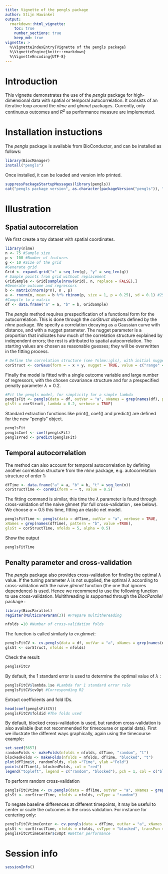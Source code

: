 ```yaml
---
title: Vignette of the pengls package
author: Stijn Hawinkel
output: 
  rmarkdown::html_vignette:
    toc: true
    number_sections: true
    keep_md: true
vignette: >
  %\VignetteIndexEntry{Vignette of the pengls package}
  %\VignetteEngine{knitr::rmarkdown}
  %\VignetteEncoding{UTF-8}
---
```


# Introduction

This vignette demonstrates the use of the _pengls_ package for high-dimensional data with spatial or temporal autocorrelation. It consists of an iterative loop around the _nlme_ \parencite{Pinheiro2021} and _glmnet_ \parencite{Friedman2010} packages. Currently, only continuous outcomes and $R^2$ as performance measure are implemented.

\setcounter{tocdepth}{5}
\tableofcontents

# Installation instuctions

The _pengls_ package is available from BioConductor, and can be installed as follows:

```r
library(BiocManager)
install("pengls")
```

Once installed, it can be loaded and version info printed.

```r
suppressPackageStartupMessages(library(pengls))
cat("pengls package version", as.character(packageVersion("pengls")), "\n")
```

# Illustration

## Spatial autocorrelation

We first create a toy dataset with spatial coordinates.

```r
library(nlme)
n <- 75 #Sample size
p <- 100 #Number of features
g <- 10 #Size of the grid
#Generate grid
Grid <- expand.grid("x" = seq_len(g), "y" = seq_len(g))
# Sample points from grid without replacement
GridSample <- Grid[sample(nrow(Grid), n, replace = FALSE),]
#Generate outcome and regressors
b <- matrix(rnorm(p*n), n , p)
a <- rnorm(n, mean = b %*% rbinom(p, size = 1, p = 0.25), sd = 0.1) #25% signal
#Compile to a matrix
df <- data.frame("a" = a, "b" = b, GridSample)
```

The _pengls_ method requires prespecification of a functional form for the autocorrelation. This is done through the _corStruct_ objects defined by the _nlme_ package. We specify a correlation decaying as a Gaussian curve with distance, and with a nugget parameter. The nugget parameter is a proportion that indicates how much of the correlation structure explained by independent errors; the rest is attributed to spatial autocorrelation. The starting values are chosen as reasonable guesses; they will be overwritten in the fitting process.

```r
# Define the correlation structure (see ?nlme::gls), with initial nugget 0.5 and range 5
corStruct <- corGaus(form = ~ x + y, nugget = TRUE, value = c("range" = 5, "nugget" = 0.5))
```

Finally the model is fitted with a single outcome variable and large number of regressors, with the chosen covariance structure and for a prespecified penalty parameter $\lambda=0.2$.

```r
#Fit the pengls model, for simplicity for a simple lambda
penglsFit <- pengls(data = df, outVar = "a", xNames = grep(names(df), pattern = "b", value =TRUE),
glsSt = corStruct, lambda = 0.2, verbose = TRUE)
```

Standard extraction functions like print(), coef() and predict() are defined for the new "pengls" object.

```r
penglsFit
penglsCoef <- coef(penglsFit)
penglsPred <- predict(penglsFit)
```

## Temporal autocorrelation

The method can also account for temporal autocorrelation by defining another correlation structure from the _nlme_ package, e.g. autocorrelation structure of order 1:

```r
dfTime <- data.frame("a" = a, "b" = b, "t" = seq_len(n))
corStructTime <- corAR1(form = ~ t, value = 0.5)
```

The fitting command is similar, this time the $\lambda$ parameter is found through cross-validation of the naive glmnet (for full cross-validation , see below). We choose $\alpha=0.5$ this time, fitting an elastic net model.

```r
penglsFitTime <- pengls(data = dfTime, outVar = "a", verbose = TRUE,
xNames = grep(names(dfTime), pattern = "b", value =TRUE),
glsSt = corStructTime, nfolds = 5, alpha = 0.5)
```

Show the output

```r
penglsFitTime
```

## Penalty parameter and cross-validation

The _pengls_ package also provides cross-validation for finding the optimal $\lambda$ value. If the tuning parameter $\lambda$ is not supplied, the optimal $\lambda$ according to cross-validation with the naive _glmnet_ function (the one that ignores dependence) is used. Hence we recommend to use the following function to use cross-validation. Multithreading is supported through the _BiocParallel_ package \parencite{Morgan2020}:

```r
library(BiocParallel)
register(MulticoreParam(3)) #Prepare multithereading
```

```r
nfolds =10 #Number of cross-validation folds
```


The function is called similarly to _cv.glmnet_:

```r
penglsFitCV <- cv.pengls(data = df, outVar = "a", xNames = grep(names(df), pattern = "b", value =TRUE),
glsSt <- corStruct, nfolds = nfolds)
```

Check the result:

```r
penglsFitCV
```


By default, the 1 standard error is used to determine the optimal value of $\lambda$ \parencite{Friedman2010}:

```r
penglsFitCV$lambda.1se #Lambda for 1 standard error rule
penglsFitCV$cvOpt #Corresponding R2
```

Extract coefficients and fold IDs.

```r
head(coef(penglsFitCV))
penglsFitCV$foldid #The folds used
```

By default, blocked cross-validation is used, but random cross-validation is also available (but not recommended for timecourse or spatial data). First we illustrate the different ways graphically, again using the timecourse example: 

```r
set.seed(5657)
randomFolds <- makeFolds(nfolds = nfolds, dfTime, "random", "t")
blockedFolds <- makeFolds(nfolds = nfolds, dfTime, "blocked", "t")
plot(dfTime$t, randomFolds, xlab ="Time", ylab ="Fold")
points(dfTime$t, blockedFolds, col = "red")
legend("topleft", legend = c("random", "blocked"), pch = 1, col = c("black", "red"))
```

To perform random cross-validation

```r
penglsFitCVtime <- cv.pengls(data = dfTime, outVar = "a", xNames = grep(names(df), pattern = "b", value =TRUE),
glsSt <- corStructTime, nfolds = nfolds, cvType = "random")
```

To negate baseline differences at different timepoints, it may be useful to center or scale the outcomes in the cross validation. For instance for centering only:

```r
penglsFitCVtimeCenter <- cv.pengls(data = dfTime, outVar = "a", xNames = grep(names(df), pattern = "b", value =TRUE),
glsSt <- corStructTime, nfolds = nfolds, cvType = "blocked", transFun = function(x) x-mean(x))
penglsFitCVtimeCenter$cvOpt #Better performance
```

# Session info

```r
sessionInfo()
```

\clearpage

\printbibliography


